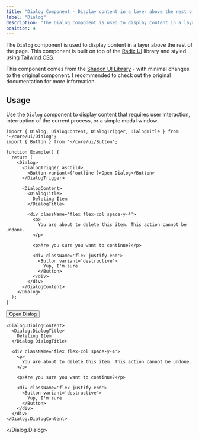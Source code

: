 ```yaml
---
title: "Dialog Component - Display content in a layer above the rest of the page"
label: "Dialog"
description: "The Dialog component is used to display content in a layer above the rest of the page. It is used to display content that requires user interaction, interruption of the current process, or a simple modal window."
position: 4
---
```


The `Dialog` component is used to display content in a layer above the rest of the page. This component is built on top of the [Radix UI](https://radix-ui.com) library and styled using [Tailwind CSS](https://tailwindcss.com).

This component comes from the [Shadcn UI Library](https://ui.shadcn.com) - with minimal changes to the original component. I recommended to check out the original documentation for more information.

## Usage

Use the `Dialog` component to display content that requires user interaction, interruption of the current process, or a simple modal window.

```tsx
import { Dialog, DialogContent, DialogTrigger, DialogTitle } from '~/core/ui/Dialog';
import { Button } from '~/core/ui/Button';

function Example() {
  return (
    <Dialog>
      <DialogTrigger asChild>
        <Button variant={'outline'}>Open Dialog</Button>
      </DialogTrigger>

      <DialogContent>
        <DialogTitle>
          Deleting Item
        </DialogTitle>

        <div className='flex flex-col space-y-4'>
          <p>
            You are about to delete this item. This action cannot be undone.
          </p>

          <p>Are you sure you want to continue?</p>

          <div className='flex justify-end'>
            <Button variant='destructive'>
              Yup, I'm sure
            </Button>
          </div>
        </div>
      </DialogContent>
    </Dialog>
  );
}
```

<DemoContainer>
  <Dialog.Dialog>
    <Dialog.DialogTrigger asChild>
      <Button variant={'outline'}>Open Dialog</Button>
    </Dialog.DialogTrigger>

    <Dialog.DialogContent>
      <Dialog.DialogTitle>
        Deleting Item
      </Dialog.DialogTitle>

      <div className='flex flex-col space-y-4'>
        <p>
          You are about to delete this item. This action cannot be undone.
        </p>

        <p>Are you sure you want to continue?</p>

        <div className='flex justify-end'>
          <Button variant='destructive'>
            Yup, I'm sure
          </Button>
        </div>
      </div>
    </Dialog.DialogContent>
  </Dialog.Dialog>
</DemoContainer>